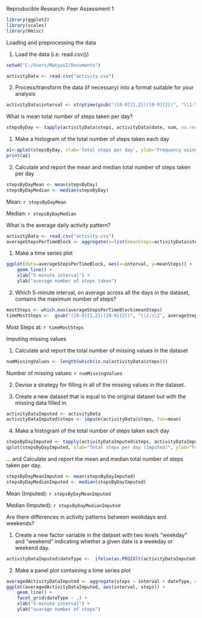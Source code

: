 

Reproducible Research: Peer Assessment 1

```{r}
library(ggplot2)
library(scales)
library(Hmisc)


```

Loading and preprocessing the data

1. Load the data (i.e. read.csv())
```{r}
setwd("C:/Users/MatyusI/Documents")

activityData <- read.csv("activity.csv")
```
2. Process/transform the data (if necessary) into a format suitable for your analysis
```{r}
activityData$interval <- strptime(gsub("([0-9]{1,2})([0-9]{2})", "\\1:\\2", activityData$interval), format='%H:%M')
```
What is mean total number of steps taken per day?
```{r}
stepsByDay <- tapply(activityData$steps, activityData$date, sum, na.rm=TRUE)

```
1. Make a histogram of the total number of steps taken each day
```{r}
a1<-qplot(stepsByDay, xlab='Total steps per day', ylab='Frequency using binwith 500', binwidth=500)
print(a1)

```
2. Calculate and report the mean and median total number of steps taken per day
```{r}
stepsByDayMean <- mean(stepsByDay)
stepsByDayMedian <- median(stepsByDay)
```

Mean: `r stepsByDayMean`


Median: `r stepsByDayMedian`


What is the average daily activity pattern?
```{r}
activityData <- read.csv("activity.csv")
averageStepsPerTimeBlock <- aggregate(x=list(meanSteps=activityData$steps), by=list(interval=activityData$interval), FUN=mean, na.rm=TRUE)
```
1. Make a time series plot
```{r}
ggplot(data=averageStepsPerTimeBlock, aes(x=interval, y=meanSteps)) +
    geom_line() +
    xlab("5-minute interval") +
    ylab("average number of steps taken") 
```

2. Which 5-minute interval, on average across all the days in the dataset, contains the maximum number of steps?

```{r}
mostSteps <- which.max(averageStepsPerTimeBlock$meanSteps)
timeMostSteps <-  gsub("([0-9]{1,2})([0-9]{2})", "\\1:\\2", averageStepsPerTimeBlock[mostSteps,'interval'])
```

Most Steps at: `r timeMostSteps`



Imputing missing values

1. Calculate and report the total number of missing values in the dataset

```{r}
numMissingValues <- length(which(is.na(activityData$steps)))

```


Number of missing values: `r numMissingValues`


2. Devise a strategy for filling in all of the missing values in the dataset.

3. Create a new dataset that is equal to the original dataset but with the missing data filled in.

```{r}
activityDataImputed <- activityData
activityDataImputed$steps <- impute(activityData$steps, fun=mean)
```


4. Make a histogram of the total number of steps taken each day

```{r}
stepsByDayImputed <- tapply(activityDataImputed$steps, activityDataImputed$date, sum)
qplot(stepsByDayImputed, xlab="Total steps per day (Imputed)", ylab="Frequency using binwith 500", binwidth=500)
```

... and Calculate and report the mean and median total number of steps taken per day.

```{r}
stepsByDayMeanImputed <- mean(stepsByDayImputed)
stepsByDayMedianImputed <- median(stepsByDayImputed)
```

Mean (Imputed): `r stepsByDayMeanImputed`

Median (Imputed): `r stepsByDayMedianImputed`

Are there differences in activity patterns between weekdays and weekends?

1. Create a new factor variable in the dataset with two levels "weekday" and "weekend" indicating whether a given date is a weekday or weekend day.



```{r}
activityDataImputed$dateType <-  ifelse(as.POSIXlt(activityDataImputed$date)$wday %in% c(0,6), "weekend", "weekday")
```


2. Make a panel plot containing a time series plot



```{r}
averagedActivityDataImputed <- aggregate(steps ~ interval + dateType, data=activityDataImputed, mean)
ggplot(averagedActivityDataImputed, aes(interval, steps)) + 
    geom_line() + 
    facet_grid(dateType ~ .) +
    xlab("5-minute interval") + 
    ylab("avarage number of steps")

```

